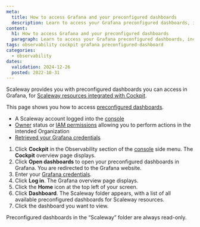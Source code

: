 ```yaml
---
meta:
  title: How to access Grafana and your preconfigured dashboards
  description: Learn to access your Grafana preconfigured dashboards, including steps to log in, navigate, and view your resources.
content:
  h1: How to access Grafana and your preconfigured dashboards
  paragraph: Learn to access your Grafana preconfigured dashboards, including steps to log in, navigate, and view your resources.
tags: observability cockpit grafana preconfigured-dashboard
categories:
  - observability
dates:
  validation: 2024-12-26
  posted: 2022-10-31
---
```


Scaleway provides you with preconfigured dashboards you can access in Grafana, for [Scaleway resources integrated with Cockpit](/cockpit/reference-content/cockpit-limitations/#product-integration-into-cockpit).

This page shows you how to access [preconfigured dashboards](/cockpit/concepts/#preconfigured-dashboards).

<Macro id="requirements" />

  - A Scaleway account logged into the [console](https://console.scaleway.com)
  - [Owner](/iam/concepts/#owner) status or [IAM permissions](/iam/concepts/#permission) allowing you to perform actions in the intended Organization
  - [Retrieved your Grafana credentials](/cockpit/how-to/retrieve-grafana-credentials/)


1. Click **Cockpit** in the Observability section of the [console](https://console.scaleway.com/) side menu. The **Cockpit** overview page displays.
2. Click **Open dashboards** to open your preconfigured dashboards in Grafana. You are redirected to the Grafana website.
3. Enter your [Grafana credentials](/cockpit/how-to/retrieve-grafana-credentials/).
4. Click **Log in**. The Grafana overview page displays.
5. Click the **Home** icon at the top left of your screen.
6. Click **Dashboard**. The Scaleway folder appears, with a list of all available preconfigured dashboards for Scaleway resources.
7. Click the dashboard you want to view.

<Message type="important">
 Preconfigured dashboards in the “Scaleway” folder are always read-only.
</Message>
